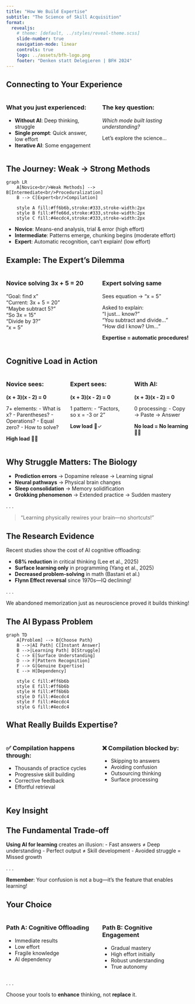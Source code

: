 ```yaml
---
title: "How We Build Expertise"
subtitle: "The Science of Skill Acquisition"
format:
  revealjs:
    # theme: [default, ../styles/reveal-theme.scss]
    slide-number: true
    navigation-mode: linear
    controls: true
    logo: ../assets/bfh-logo.png
    footer: "Denken statt Delegieren | BFH 2024"
---
```


## Connecting to Your Experience {.transition}

:::: {.columns}
::: {.column width="50%"}
### What you just experienced:

- **Without AI**: Deep thinking, struggle
- **Single prompt**: Quick answer, low effort  
- **Iterative AI**: Some engagement
:::

::: {.column width="50%"}
### The key question:

*Which mode built lasting understanding?*

Let's explore the science...
:::
::::

## The Journey: Weak → Strong Methods

```mermaid
graph LR
    A[Novice<br/>Weak Methods] --> B[Intermediate<br/>Proceduralization]
    B --> C[Expert<br/>Compilation]
    
    style A fill:#ff6b6b,stroke:#333,stroke-width:2px
    style B fill:#ffe66d,stroke:#333,stroke-width:2px
    style C fill:#4ecdc4,stroke:#333,stroke-width:2px
```

::: {.incremental}
- **Novice**: Means-end analysis, trial & error (high effort)
- **Intermediate**: Patterns emerge, chunking begins (moderate effort)
- **Expert**: Automatic recognition, can't explain! (low effort)
:::

## Example: The Expert's Dilemma

::: {.columns}
::: {.column width="50%"}
### Novice solving 3x + 5 = 20
"Goal: find x"  
"Current: 3x + 5 = 20"  
"Maybe subtract 5?"  
"So 3x = 15"  
"Divide by 3?"  
"x = 5"
:::

::: {.column width="50%"}
### Expert solving same
Sees equation → "x = 5"

Asked to explain:  
"I just... know?"  
"You subtract and divide..."  
"How did I know? Um..."

**Expertise = automatic procedures!**
:::
:::

## Cognitive Load in Action

::: {.columns}
::: {.column width="33%"}
### Novice sees:
**(x + 3)(x - 2) = 0**

7+ elements:
- What is x?
- Parentheses?
- Operations?
- Equal zero?
- How to solve?

**High load** 🧠💥
:::

::: {.column width="33%"}
### Expert sees:
**(x + 3)(x - 2) = 0**

1 pattern:
- "Factors, so x = -3 or 2"

**Low load** 🧠✓
:::

::: {.column width="33%"}
### With AI:
**(x + 3)(x - 2) = 0**

0 processing:
- Copy → Paste → Answer

**No load = No learning** 🧠❌
:::
:::

## Why Struggle Matters: The Biology

::: {.incremental}
- **Prediction errors** → Dopamine release → Learning signal
- **Neural pathways** → Physical brain changes
- **Sleep consolidation** → Memory solidification  
- **Grokking phenomenon** → Extended practice → Sudden mastery
:::

. . .

> "Learning physically rewires your brain—no shortcuts!"

## The Research Evidence {.smaller}

Recent studies show the cost of AI cognitive offloading:

::: {.incremental}
- **68% reduction** in critical thinking (Lee et al., 2025)
- **Surface learning only** in programming (Yang et al., 2025)
- **Decreased problem-solving** in math (Bastani et al.)
- **Flynn Effect reversal** since 1970s—IQ declining!
:::

. . .

::: {.callout-warning}
We abandoned memorization just as neuroscience proved it builds thinking!
:::

## The AI Bypass Problem

```mermaid
graph TD
    A[Problem] --> B{Choose Path}
    B -->|AI Path| C[Instant Answer]
    B -->|Learning Path| D[Struggle]
    C --> E[Surface Understanding]
    D --> F[Pattern Recognition]
    F --> G[Genuine Expertise]
    E --> H[Dependency]
    
    style C fill:#ff6b6b
    style E fill:#ff6b6b
    style H fill:#ff6b6b
    style D fill:#4ecdc4
    style F fill:#4ecdc4
    style G fill:#4ecdc4
```

## What Really Builds Expertise?

::: {.columns}
::: {.column width="50%"}
### ✅ Compilation happens through:
- Thousands of practice cycles
- Progressive skill building
- Corrective feedback
- Effortful retrieval
:::

::: {.column width="50%"}
### ❌ Compilation blocked by:
- Skipping to answers
- Avoiding confusion
- Outsourcing thinking
- Surface processing
:::
:::

## Key Insight

::: {.callout-important}
## The Fundamental Trade-off

**Using AI for learning** creates an illusion:
- Fast answers ≠ Deep understanding
- Perfect output ≠ Skill development
- Avoided struggle = Missed growth
:::

. . .

**Remember**: Your confusion is not a bug—it's the feature that enables learning!

## Your Choice

::: {.columns}
::: {.column width="50%"}
### Path A: Cognitive Offloading
- Immediate results
- Low effort
- Fragile knowledge
- AI dependency
:::

::: {.column width="50%"}
### Path B: Cognitive Engagement
- Gradual mastery
- High effort initially
- Robust understanding
- True autonomy
:::
:::

. . .

::: {.callout-tip}
Choose your tools to **enhance** thinking, not **replace** it.
:::